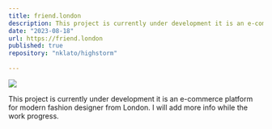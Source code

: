 ```yaml
---
title: friend.london
description: This project is currently under development it is an e-commerce platform for modern fashion designer from London. I will add more info while the work progress.
date: "2023-08-18"
url: https://friend.london
published: true
repository: "nklato/highstorm"
  
---
```



 [![](https://lato.dev/comming_soon.png)](https://friend.london) 


This project is currently under development it is an e-commerce platform for modern fashion designer from London. I will add more info while the work progress.
